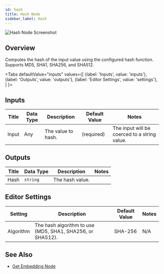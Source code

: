 ```yaml
---
id: hash
title: Hash Node
sidebar_label: Hash
---
```



![Hash Node Screenshot](./assets/hash-node.png)

## Overview

Computes the hash of the input value using the configured hash function. Supports MD5, SHA1, SHA256, and SHA512.

<Tabs
  defaultValue="inputs"
  values={[
    {label: 'Inputs', value: 'inputs'},
    {label: 'Outputs', value: 'outputs'},
    {label: 'Editor Settings', value: 'settings'},
  ]
}>

<TabItem value="inputs">

## Inputs

| Title         | Data Type | Description                                                                       | Default Value | Notes                                                                                                                                                            |
| ------------- | --------- | --------------------------------------------------------------------------------- | ------------- | ---------------------------------------------------------------------------------------------------------------------------------------------------------------- |
| Input        | Any        | The value to hash.                                                                | (required)    | The input will be coerced to a string value. |

</TabItem>

<TabItem value="outputs">

## Outputs

| Title | Data Type | Description                                                                                                                     | Notes                                                                                           |
| ----- | --------- | ------------------------------------------------------------------------------------------------------------------------------- | ----------------------------------------------------------------------------------------------- |
| Hash  | `string`  | The hash value. |     |

</TabItem>

<TabItem value="settings">

## Editor Settings

| Setting                 | Description                                                                                                                         | Default Value | Notes |
| ----------------------- | ----------------------------------------------------------------------------------------------------------------------------------- | ------------- | ----- |
| Algorithm               | The hash algorithm to use (MD5, SHA1, SHA256, or SHA512).   | SHA-256    | N/A   |

</TabItem>

</Tabs>

## See Also
- [Get Embedding Node](./get-embedding.mdx)
